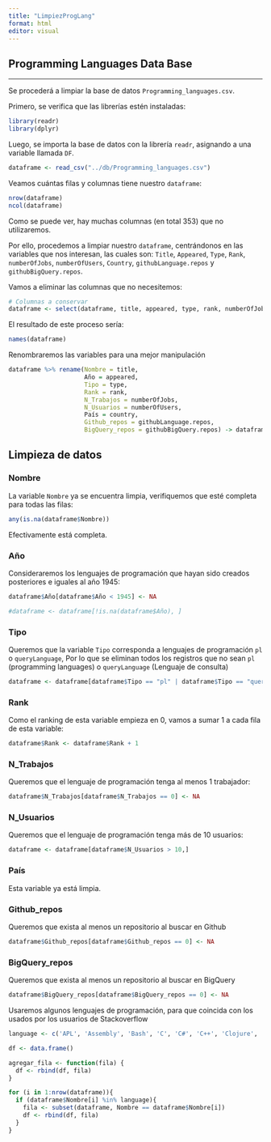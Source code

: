 ```yaml
---
title: "LimpiezProgLang"
format: html
editor: visual
---
```


## Programming Languages Data Base

------------------------------------------------------------------------

Se procederá a limpiar la base de datos `Programming_languages.csv`.

Primero, se verifica que las librerías estén instaladas:

```r
library(readr)
library(dplyr)
```

Luego, se importa la base de datos con la librería `readr`, asignando a una variable llamada `DF`.

```r
dataframe <- read_csv("../db/Programming_languages.csv")
```

Veamos cuántas filas y columnas tiene nuestro `dataframe`:

```r
nrow(dataframe)
ncol(dataframe)
```

Como se puede ver, hay muchas columnas (en total 353) que no utilizaremos.

Por ello, procedemos a limpiar nuestro `dataframe`, centrándonos en las variables que nos interesan, las cuales son: `Title`, `Appeared`, `Type`, `Rank`, `numberOfJobs`, `numberOfUsers`, `Country`, `githubLanguage.repos` y `githubBigQuery.repos`.

Vamos a eliminar las columnas que no necesitemos:

```r
# Columnas a conservar
dataframe <- select(dataframe, title, appeared, type, rank, numberOfJobs, numberOfUsers, country, githubLanguage.repos, githubBigQuery.repos)

```

El resultado de este proceso sería:

```r
names(dataframe)
```

Renombraremos las variables para una mejor manipulación

```r
dataframe %>% rename(Nombre = title,
                     Año = appeared,
                     Tipo = type,
                     Rank = rank,
                     N_Trabajos = numberOfJobs,
                     N_Usuarios = numberOfUsers,
                     País = country,
                     Github_repos = githubLanguage.repos,
                     BigQuery_repos = githubBigQuery.repos) -> dataframe
```

## Limpieza de datos

### Nombre

La variable `Nombre` ya se encuentra limpia, verifiquemos que esté completa para todas las filas:

```r
any(is.na(dataframe$Nombre))
```

Efectivamente está completa.

### Año

Consideraremos los lenguajes de programación que hayan sido creados posteriores e iguales al año 1945:

```r
dataframe$Año[dataframe$Año < 1945] <- NA

#dataframe <- dataframe[!is.na(dataframe$Año), ]
```

### Tipo

Queremos que la variable `Tipo` corresponda a lenguajes de programación `pl` o `queryLanguage`, Por lo que se eliminan todos los registros que no sean `pl` (programming languages) o `queryLanguage` (Lenguaje de consulta)

```r
dataframe <- dataframe[dataframe$Tipo == "pl" | dataframe$Tipo == "queryLanguage" | dataframe$Tipo == "textMarkup" | dataframe$Tipo == "stylesheetLanguage" ,]
```

### Rank

Como el ranking de esta variable empieza en 0, vamos a sumar 1 a cada fila de esta variable:

```r
dataframe$Rank <- dataframe$Rank + 1
```

### N_Trabajos

Queremos que el lenguaje de programación tenga al menos 1 trabajador:

```r
dataframe$N_Trabajos[dataframe$N_Trabajos == 0] <- NA
```

### N_Usuarios

Queremos que el lenguaje de programación tenga más de 10 usuarios:

```r
dataframe <- dataframe[dataframe$N_Usuarios > 10,] 
```

### País

Esta variable ya está limpia.

### Github_repos

Queremos que exista al menos un repositorio al buscar en Github

```r
dataframe$Github_repos[dataframe$Github_repos == 0] <- NA
```

### BigQuery_repos

Queremos que exista al menos un repositorio al buscar en BigQuery

```r
dataframe$BigQuery_repos[dataframe$BigQuery_repos == 0] <- NA
```

Usaremos algunos lenguajes de programación, para que coincida con los usados por los usuarios de Stackoverflow

```r
language <- c('APL', 'Assembly', 'Bash', 'C', 'C#', 'C++', 'Clojure', 'COBOL', 'Crystal', 'Dart', 'Delphi', 'Elixir', 'Erlang', 'F#', 'Fortran', 'Go', 'Groovy', 'Haskell', 'HTML','CSS', 'Java', 'JavaScript', 'Julia', 'Kotlin', 'LISP', 'Lua', 'MATLAB', 'OCaml', 'Objective-C', 'Perl', 'PHP', 'PowerShell', 'Python', 'R', 'Ruby', 'Rust', 'SAS', 'Scala', 'Solidity', 'SQL', 'Swift', 'TypeScript', 'VBA')
```

```r
df <- data.frame()

agregar_fila <- function(fila) {
  df <- rbind(df, fila)
}

for (i in 1:nrow(dataframe)){
  if (dataframe$Nombre[i] %in% language){
    fila <- subset(dataframe, Nombre == dataframe$Nombre[i])
    df <- rbind(df, fila)
  }
}

```
